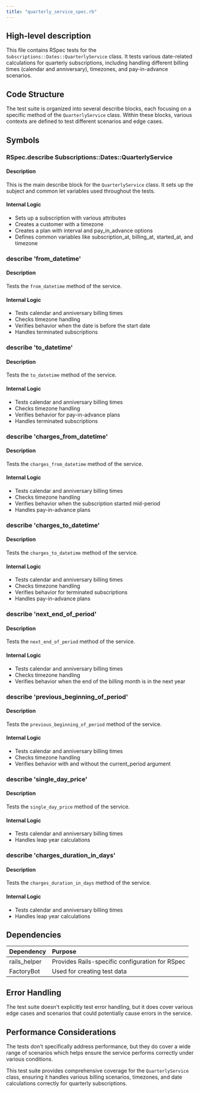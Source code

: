 ```yaml
---
title: "quarterly_service_spec.rb"
---
```


## High-level description
This file contains RSpec tests for the `Subscriptions::Dates::QuarterlyService` class. It tests various date-related calculations for quarterly subscriptions, including handling different billing times (calendar and anniversary), timezones, and pay-in-advance scenarios.

## Code Structure
The test suite is organized into several describe blocks, each focusing on a specific method of the `QuarterlyService` class. Within these blocks, various contexts are defined to test different scenarios and edge cases.

## Symbols

### RSpec.describe Subscriptions::Dates::QuarterlyService
#### Description
This is the main describe block for the `QuarterlyService` class. It sets up the subject and common let variables used throughout the tests.

#### Internal Logic
- Sets up a subscription with various attributes
- Creates a customer with a timezone
- Creates a plan with interval and pay_in_advance options
- Defines common variables like subscription_at, billing_at, started_at, and timezone

### describe 'from_datetime'
#### Description
Tests the `from_datetime` method of the service.

#### Internal Logic
- Tests calendar and anniversary billing times
- Checks timezone handling
- Verifies behavior when the date is before the start date
- Handles terminated subscriptions

### describe 'to_datetime'
#### Description
Tests the `to_datetime` method of the service.

#### Internal Logic
- Tests calendar and anniversary billing times
- Checks timezone handling
- Verifies behavior for pay-in-advance plans
- Handles terminated subscriptions

### describe 'charges_from_datetime'
#### Description
Tests the `charges_from_datetime` method of the service.

#### Internal Logic
- Tests calendar and anniversary billing times
- Checks timezone handling
- Verifies behavior when the subscription started mid-period
- Handles pay-in-advance plans

### describe 'charges_to_datetime'
#### Description
Tests the `charges_to_datetime` method of the service.

#### Internal Logic
- Tests calendar and anniversary billing times
- Checks timezone handling
- Verifies behavior for terminated subscriptions
- Handles pay-in-advance plans

### describe 'next_end_of_period'
#### Description
Tests the `next_end_of_period` method of the service.

#### Internal Logic
- Tests calendar and anniversary billing times
- Checks timezone handling
- Verifies behavior when the end of the billing month is in the next year

### describe 'previous_beginning_of_period'
#### Description
Tests the `previous_beginning_of_period` method of the service.

#### Internal Logic
- Tests calendar and anniversary billing times
- Checks timezone handling
- Verifies behavior with and without the current_period argument

### describe 'single_day_price'
#### Description
Tests the `single_day_price` method of the service.

#### Internal Logic
- Tests calendar and anniversary billing times
- Handles leap year calculations

### describe 'charges_duration_in_days'
#### Description
Tests the `charges_duration_in_days` method of the service.

#### Internal Logic
- Tests calendar and anniversary billing times
- Handles leap year calculations

## Dependencies
| Dependency | Purpose |
|:-----------|:--------|
| rails_helper | Provides Rails-specific configuration for RSpec |
| FactoryBot | Used for creating test data |

## Error Handling
The test suite doesn't explicitly test error handling, but it does cover various edge cases and scenarios that could potentially cause errors in the service.

## Performance Considerations
The tests don't specifically address performance, but they do cover a wide range of scenarios which helps ensure the service performs correctly under various conditions.

This test suite provides comprehensive coverage for the `QuarterlyService` class, ensuring it handles various billing scenarios, timezones, and date calculations correctly for quarterly subscriptions.